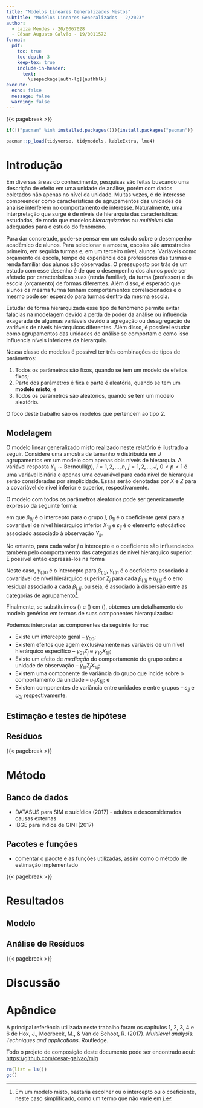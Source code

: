 ```yaml
---
title: "Modelos Lineares Generalizados Mistos"
subtitle: "Modelos Lineares Generalizados - 2/2023" 
author:
  - Laíza Mendes - 20/0067028
  - César Augusto Galvão - 19/0011572
format: 
  pdf:
    toc: true
    toc-depth: 3
    keep-tex: true
    include-in-header:
      text: |
        \usepackage[auth-lg]{authblk}
execute:
  echo: false
  message: false
  warning: false
---
```


{{< pagebreak >}}

```r
if(!("pacman" %in% installed.packages())){install.packages("pacman")}

pacman::p_load(tidyverse, tidymodels, kableExtra, lme4)
```

# Introdução

Em diversas áreas do conhecimento, pesquisas são feitas buscando uma descrição de efeito em uma unidade de análise, porém com dados coletados não apenas no nível da unidade. Muitas vezes, é de interesse compreender como características de agrupamentos das unidades de análise interferem no comportamento de interesse. Naturalmente, uma interpretação que surge é de níveis de hierarquia das características estudadas, de modo que modelos *hierarquizados* ou *multinível* são adequados para o estudo do fenômeno.

Para dar concretude, pode-se pensar em um estudo sobre o desempenho acadêmico de alunos. Para selecionar a amostra, escolas são amostradas primeiro, em seguida turmas e, em um terceiro nível, alunos. Variáveis como orçamento da escola, tempo de experiência dos professores das turmas e renda familiar dos alunos são observadas. O pressuposto por trás de um estudo com esse desenho é de que o desempenho dos alunos pode ser afetado por características suas (renda familiar), da turma (professor) e da escola (orçamento) de formas diferentes. Além disso, é esperado que alunos da mesma turma tenham comportamentos correlacionados e o mesmo pode ser esperado para turmas dentro da mesma escola.

Estudar de forma hierarquizada esse tipo de fenômeno permite evitar falácias na modelagem devido à perda de poder da análise ou influência exagerada de algumas variáveis devido à agregação ou desagregação de variáveis de níveis hierárquicos diferentes. Além disso, é possível estudar como agrupamentos das unidades de análise se comportam e como isso influencia níveis inferiores da hierarquia.

Nessa classe de modelos é possível ter três combinações de tipos de parâmetros:

1.  Todos os parâmetros são fixos, quando se tem um modelo de efeitos fixos;
2.  Parte dos parâmetros é fixa e parte é aleatória, quando se tem um **modelo misto**; e
3.  Todos os parâmetros são aleatórios, quando se tem um modelo aleatório.

O foco deste trabalho são os modelos que pertencem ao tipo 2.

## Modelagem

O modelo linear generalizado misto realizado neste relatório é ilustrado a seguir. Considere uma amostra de tamanho $n$ distribuída em $J$ agrupamentos em um modelo com apenas dois níveis de hierarquia. A variável resposta $Y_{ij} \sim \text{Bernoulli}(p), \,\, i = 1, 2, \dots, n, \,\, j = 1, 2, \dots, J, \,\, 0 < p < 1$ é uma variável binária e apenas uma covariável para cada nível de hierarquia serão consideradas por simplicidade. Essas serão denotadas por $X$ e $Z$ para a covariável de nível inferior e superior, respectivamente.

O modelo com todos os parâmetros aleatórios pode ser genericamente expresso da seguinte forma:

```{=tex}
\begin{align}
  Y_{ij} = \beta_{0j} + \beta_{1j}X_{1ij} + \varepsilon_{ij}, \label{01}
\end{align}
```
em que $\beta_{0j}$ é o intercepto para o grupo $j$, $\beta_{1j}$ é o coeficiente geral para a covariável de nível hierárquico inferior $X_{1ij}$ e $\varepsilon_{ij}$ é o elemento estocástico associado associado à observação $Y_{ij}$.

No entanto, para cada valor $j$ o intercepto e o coeficiente são influenciados também pelo comportamento das categorias de nível hierárquico superior. É possível então expressá-los na forma

```{=tex}
\begin{align}
  \beta_{0j} & = \gamma_{00} + \gamma_{01}Z_{j} + u_{0j}, \label{02} \\
  \beta_{1j} & = \gamma_{10} + \gamma_{11}Z_{j} + u_{1j}. \label{03}
\end{align}
```

Neste caso, $\gamma_{(.)0}$ é o intercepto para $\beta_{(.)j}$, $\gamma_{(.)1}$ é o coeficiente associado à covariável de nível hierárquico superior $Z_j$ para cada $\beta_{(.)j}$ e $u_{(.)j}$ é o erro residual associado a cada $\beta_{(.)j}$, ou seja, é associado à dispersão entre as categorias de agrupamento[^1].

[^1]: Em um modelo misto, bastaria escolher ou o intercepto ou o coeficiente, neste caso simplificado, como um termo que não varie em $j$.

Finalmente, se substituimos (\ref{02}) e (\ref{03}) em (\ref{01}), obtemos um detalhamento do modelo genérico em termos de suas componentes hierarquizadas:


```{=tex}
\begin{align}
  Y_{ij} = \gamma_{00} + \gamma_{01}Z_{j} + \gamma_{10}X_{1ij} + \gamma_{11}Z_{j}X_{1ij} + u_{1j}X_{1ij} + \varepsilon_{ij} + u_{0j}. \label{04}
\end{align}
```

Podemos interpretar as componentes da seguinte forma:

-   Existe um intercepto geral -- $\gamma_{00}$;
-   Existem efeitos que agem exclusivamente nas variáveis de um nível hierárquico específico -- $\gamma_{01}Z_{j}$ e $\gamma_{10}X_{1ij}$;
-   Existe um efeito de *mediação* do comportamento do grupo sobre a unidade de observação -- $\gamma_{11}Z_{j}X_{1ij}$;
-   Existem uma componente de variância do grupo que incide sobre o comportamento da unidade -- $u_{1j}X_{1ij}$; e
-   Existem componentes de variância entre unidades e entre grupos -- $\varepsilon_{ij}$ e $u_{0j}$ respectivamente.

## Estimação e testes de hipótese

## Resíduos

{{< pagebreak >}}

# Método

## Banco de dados

* DATASUS para SIM e suicídios (2017) - adultos e desconsiderados causas externas
* IBGE para indice de GINI (2017)


## Pacotes e funções

* comentar o pacote e as funções utilizadas, assim como o método de estimação implementado

{{< pagebreak >}}

# Resultados

## Modelo

## Análise de Resíduos

{{< pagebreak >}}

# Discussão

# Apêndice

A principal referência utilizada neste trabalho foram os capítulos 1, 2, 3, 4 e 6 de Hox, J., Moerbeek, M., & Van de Schoot, R. (2017). *Multilevel analysis: Techniques and applications*. Routledge.

Todo o projeto de composição deste documento pode ser encontrado aqui: <https://github.com/cesar-galvao/mlg>

```r
rm(list = ls())
gc()
```
